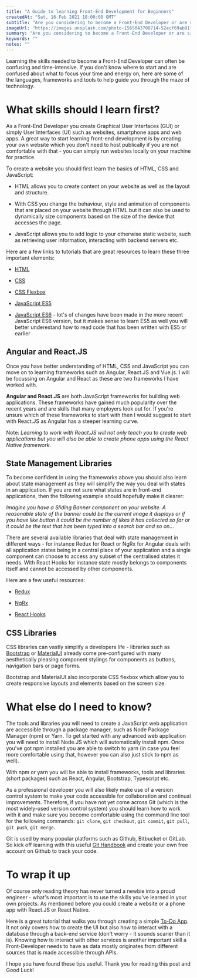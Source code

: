 ```yaml
---
title: "A Guide to learning Front-End Development for Beginners"
createdAt: "Sat, 16 Feb 2021 18:00:00 GMT"
subtitle: "Are you considering to become a Front-End Developer or are simply curious about the skills needed to become a professional developer or you simply would like to understand how websites and apps are created? Here is a beginner-friendly guide on how to best approach your learning journey."
imageUrl: "https://images.unsplash.com/photo-1565843708714-52ecf69ab81f?ixid=MXwxMjA3fDB8MHxwaG90by1wYWdlfHx8fGVufDB8fHw%3D&ixlib=rb-1.2.1&auto=format&fit=crop&w=1652&q=80"
summary: "Are you considering to become a Front-End Developer or are simply curious about the skills needed or you simply would like to understand how websites and apps are created? Here is a beginner-friendly guide on how to best approach the learning journey."
keywords: ""
notes: ""
---
```


Learning the skills needed to become a Front-End Developer can often be confusing and time-intensive. If you don't know where to start and are confused about what to focus
your time and energy on, here are some of the languages, frameworks and tools to help guide you through the maze of technology.

<h1>What skills should I learn first?</h1>

As a Front-End Developer you create Graphical User Interfaces (GUI) or simply User Interfaces (UI) such as websites, smartphone apps and web apps.
A great way to start learning front-end development is by creating your own website which you don't need to host publically if you are not comfortable with that -
you can simply run websites locally on your machine for practice.

To create a website you should first learn the basics of HTML, CSS and JavaScript:

- HTML allows you to create content on your website as well as the layout and structure.

- With CSS you change the behaviour, style and animation of components that are placed on your website through HTML but it can also be used to dynamically size components
  based on the size of the device that accesses the page.

- JavaScript allows you to add logic to your otherwise static website, such as retrieving user information, interacting
  with backend servers etc.

Here are a few links to tutorials that are great resources to learn these three important elements:

- [HTML](https://www.w3schools.com/html/html_intro.asp)

- [CSS](https://www.w3schools.com/w3css/w3css_intro.asp)

- [CSS Flexbox](https://www.w3schools.com/css/css3_flexbox.asp)

- [JavaScript ES5](https://www.w3schools.com/js/js_es5.asp)

- [JavaScript ES6](https://www.w3schools.com/js/js_es6.asp) - lot's of changes have been made in the more recent JavaScript ES6 version, but it makes sense to learn ES5 as well you will better underestand how to read code that has been written with ES5 or earlier

<h2>Angular and React.JS</h2>

Once you have better understanding of HTML, CSS and JavaScript you can move on to learning frameworks such as Angular, React.JS and Vue.js. I will be focussing on Angular
and React as these are two frameworks I have worked with.

**Angular and React.JS** are both JavaScript frameworks for building web applications. These frameworks have gained much popularity over the recent years and are
skills that many employers look out for. If you're unsure which of these frameworks to start with then I would suggest to start with React.JS as Angular has a steeper
learning curve.

Note: _Learning to work with React.JS will not only teach you to create web applications but you will also be able to create phone apps using the React Native framework._

<h2>State Management Libraries</h2>

To become confident in using the frameworks above you should also learn about state management as they will simplify the way you deal with states in an application. If you
are not sure what states are in front-end applications, then the following example should hopefully make it clearer:

_Imagine you have a Sliding Banner component on your website. A reasonable state of the banner could be the current image it displays or if you have like button it could
be the number of likes it has collected so far or it could be the text that has been typed into a search bar and so on..._

There are several available libraries that deal with state management in different ways - for instance Redux for React or NgRx for Angular deals with all application states
being in a central place of your application and a single component can choose to access any subset of the centralised states it needs. With React Hooks for instance state
mostly belongs to components itself and cannot be accessed by other components.

Here are a few useful resources:

- [Redux](https://react-redux.js.org/introduction/basic-tutorial)

- [NgRx](https://stackabuse.com/beginners-guide-to-ngrx-and-angular/)

- [React Hooks](https://reactjs.org/docs/hooks-intro.html)

<h2>CSS Libraries</h2>

CSS libraries can vastly simplify a developers life - libraries such as [Bootstrap](https://getbootstrap.com/docs/4.0/getting-started/introduction/) or
[MaterialUI](https://material-ui.com/getting-started/installation/) already come pre-configured with many aesthetically pleasing component stylings for components
as buttons, navigation bars or page forms.

Bootstrap and MaterialUI also incorporate CSS flexbox which allow you to create responsive layouts and elements based on the screen size.

<h1>What else do I need to know?</h1>

The tools and libraries you will need to create a JavaScript web application are accessible through a package manager, such as Node Package Manager (npm) or Yarn.
To get started with any advanced web application you will need to install Node.JS which will automatically install npm. Once you've got npm installed you are able to switch
to yarn (in case you feel more comfortable using that, however you can also just stick to npm as well).

With npm or yarn you will be able to install frameworks, tools and libraries (short packages) such as React, Angular, Bootstrap, Typescript etc.

As a professional developer you will also likely make use of a version control system to make your code accessible for collaboration and continual improvements.
Therefore, if you have not yet come across Git (which is the most widely-used version control system) you should learn how to work with it and make sure you become
comfortable using the command line tool for the following commands: `git clone`, `git checkout`, `git commit`, `git pull`, `git push`, `git merge`.

Git is used by many popular platforms such as Github, Bitbucket or GitLab. So kick off learning with this useful [Git Handbook](https://guides.github.com/introduction/git-handbook/)
and create your own free account on Github to track your code.

<h1>To wrap it up</h1>

Of course only reading theory has never turned a newbie into a proud engineer - what's most important is to use the skills you've learned in your own projects.
As mentioned before you could create a website or a phone app with React.JS or React Native.

Here is a great tutorial that walks you through creating a simple [To-Do App](https://material-ui.com/getting-started/installation/). It not only covers how to create the
UI but also how to interact with a database through a back-end service (don't worry - it sounds scarier than it is). Knowing how to interact with other services is another
important skill a Front-Developer needs to have as data mostly originates from different sources that is made accessible through APIs.

I hope you have found these tips useful. Thank you for reading this post and Good Luck!
